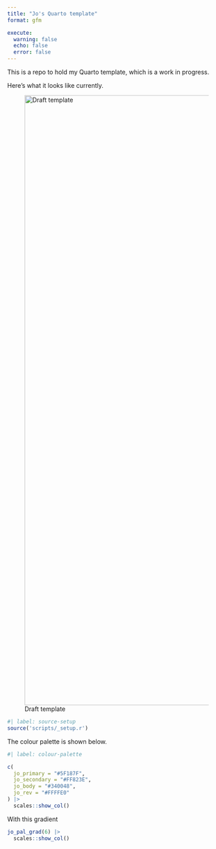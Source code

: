 ```yaml
---
title: "Jo's Quarto template"
format: gfm

execute:
  warning: false
  echo: false
  error: false
---
```


This is a repo to hold my Quarto template, which is a work in progress.

Here's what it looks like currently.

![Draft template](theme/quarto-template-screenshot.png){width=1400}

```r
#| label: source-setup
source('scripts/_setup.r') 
```

The colour palette is shown below.

```r
#| label: colour-palette

c(
  jo_primary = "#5F187F",
  jo_secondary = "#FF823E",
  jo_body = "#340048",
  jo_rev = "#FFFFE0"
) |> 
  scales::show_col()

```
With this gradient

```r
jo_pal_grad(6) |> 
  scales::show_col()
```




